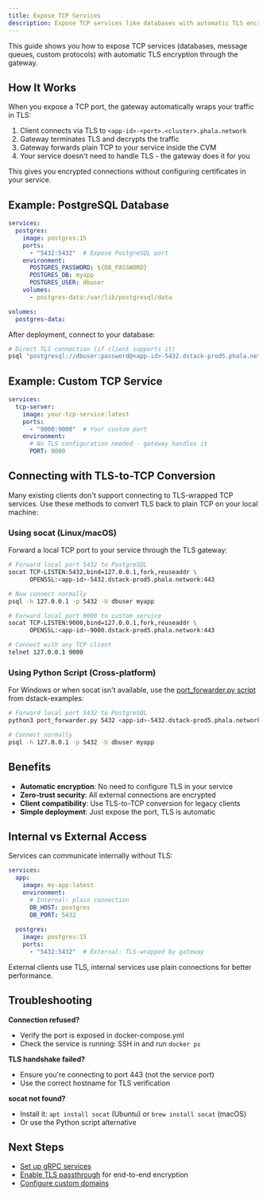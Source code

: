 ```yaml
---
title: Expose TCP Services
description: Expose TCP services like databases with automatic TLS encryption
---
```


This guide shows you how to expose TCP services (databases, message queues, custom protocols) with automatic TLS encryption through the gateway.

## How It Works

When you expose a TCP port, the gateway automatically wraps your traffic in TLS:
1. Client connects via TLS to `<app-id>-<port>.<cluster>.phala.network`
2. Gateway terminates TLS and decrypts the traffic
3. Gateway forwards plain TCP to your service inside the CVM
4. Your service doesn't need to handle TLS - the gateway does it for you

This gives you encrypted connections without configuring certificates in your service.

## Example: PostgreSQL Database

```yaml
services:
  postgres:
    image: postgres:15
    ports:
      - "5432:5432"  # Expose PostgreSQL port
    environment:
      POSTGRES_PASSWORD: ${DB_PASSWORD}
      POSTGRES_DB: myapp
      POSTGRES_USER: dbuser
    volumes:
      - postgres-data:/var/lib/postgresql/data

volumes:
  postgres-data:
```

After deployment, connect to your database:
```bash
# Direct TLS connection (if client supports it)
psql "postgresql://dbuser:password@<app-id>-5432.dstack-prod5.phala.network:443/myapp?sslmode=require"
```

## Example: Custom TCP Service

```yaml
services:
  tcp-server:
    image: your-tcp-service:latest
    ports:
      - "9000:9000"  # Your custom port
    environment:
      # No TLS configuration needed - gateway handles it
      PORT: 9000
```

## Connecting with TLS-to-TCP Conversion

Many existing clients don't support connecting to TLS-wrapped TCP services. Use these methods to convert TLS back to plain TCP on your local machine:

### Using socat (Linux/macOS)

Forward a local TCP port to your service through the TLS gateway:

```bash
# Forward local port 5432 to PostgreSQL
socat TCP-LISTEN:5432,bind=127.0.0.1,fork,reuseaddr \
      OPENSSL:<app-id>-5432.dstack-prod5.phala.network:443

# Now connect normally
psql -h 127.0.0.1 -p 5432 -U dbuser myapp
```

```bash
# Forward local port 9000 to custom service
socat TCP-LISTEN:9000,bind=127.0.0.1,fork,reuseaddr \
      OPENSSL:<app-id>-9000.dstack-prod5.phala.network:443

# Connect with any TCP client
telnet 127.0.0.1 9000
```

### Using Python Script (Cross-platform)

For Windows or when socat isn't available, use the [port_forwarder.py script](https://github.com/Dstack-TEE/dstack-examples/blob/main/tcp-port-forwarding/port_forwarder.py) from dstack-examples:

```bash
# Forward local port 5432 to PostgreSQL
python3 port_forwarder.py 5432 <app-id>-5432.dstack-prod5.phala.network

# Connect normally
psql -h 127.0.0.1 -p 5432 -U dbuser myapp
```

## Benefits

- **Automatic encryption**: No need to configure TLS in your service
- **Zero-trust security**: All external connections are encrypted
- **Client compatibility**: Use TLS-to-TCP conversion for legacy clients
- **Simple deployment**: Just expose the port, TLS is automatic

## Internal vs External Access

Services can communicate internally without TLS:
```yaml
services:
  app:
    image: my-app:latest
    environment:
      # Internal: plain connection
      DB_HOST: postgres
      DB_PORT: 5432
      
  postgres:
    image: postgres:15
    ports:
      - "5432:5432"  # External: TLS-wrapped by gateway
```

External clients use TLS, internal services use plain connections for better performance.

## Troubleshooting

**Connection refused?**
- Verify the port is exposed in docker-compose.yml
- Check the service is running: SSH in and run `docker ps`

**TLS handshake failed?**
- Ensure you're connecting to port 443 (not the service port)
- Use the correct hostname for TLS verification

**socat not found?**
- Install it: `apt install socat` (Ubuntu) or `brew install socat` (macOS)
- Or use the Python script alternative

## Next Steps

- [Set up gRPC services](setup-grpc-service)
- [Enable TLS passthrough](tls-passthrough) for end-to-end encryption
- [Configure custom domains](setup-custom-domain)